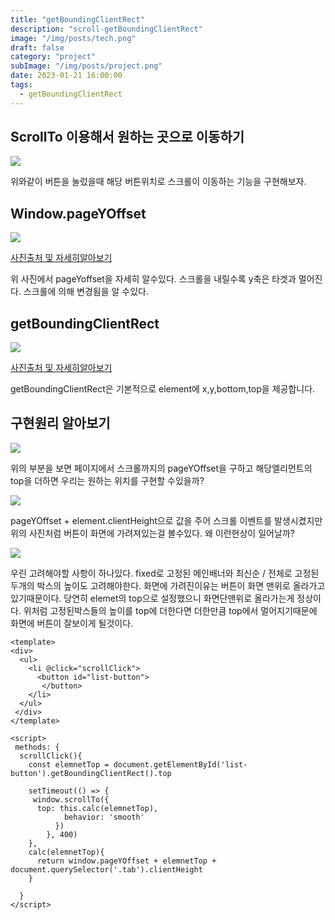 ```yaml
---
title: "getBoundingClientRect"
description: "scroll-getBoundingClientRect"
image: "/img/posts/tech.png"
draft: false
category: "project"
subImage: "/img/posts/project.png"
date: 2023-01-21 16:00:00
tags:
  - getBoundingClientRect
---
```


## ScrollTo 이용해서 원하는 곳으로 이동하기

<img src="/img/project/video.gif" />

위와같이 버튼을 눌렀을때 해당 버튼위치로 스크롤이 이동하는 기능을 구현해보자.

## Window.pageYOffset

<img src="/img/project/page.png" />

<a href="https://ko.javascript.info/coordinates">사진출처 및 자세히알아보기</a>

위 사진에서 pageYoffset을 자세히 알수있다. 스크롤을 내릴수록 y축은 타겟과 멀어진다. 스크롤에 의해 변경됨을 알 수있다.

## getBoundingClientRect

<img src="/img/project/getBoundingClientRect.png" />

<a href="https://ko.javascript.info/coordinates">사진출처 및 자세히알아보기</a>

getBoundingClientRect은 기본적으로 element에 x,y,bottom,top을 제공합니다.

## 구현원리 알아보기

<img src="/img/project/page2.png" />

위의 부분을 보면 페이지에서 스크롤까지의 pageYOffset을 구하고 해당엘리먼트의 top을 더하면 우리는 원하는 위치를 구현할 수있을까?

<img src="/img/project/page3.png" />

pageYOffset + element.clientHeight으로 값을 주어 스크롤 이벤트를 발생시켰지만 위의 사진처럼 버튼이 화면에 가려져있는걸 볼수있다. 왜 이런현상이 일어날까?

<img src="/img/project/page4.png" />

우린 고려해야할 사항이 하나있다. fixed로 고정된 메인배너와 최신순 / 전체로 고정된 두개의 박스의 높이도 고려해야한다. 화면에 가려진이유는 버튼이 화면 맨위로 올라가고 있기때문이다. 당연히 elemet의 top으로 설정했으니 화면단맨위로 올라가는게 정상이다. 위처럼 고정된박스들의 높이를 top에 더한다면 더한만큼 top에서 멀어지기때문에 화면에 버튼이 잘보이게 될것이다.

```tsx
<template>
<div>
  <ul>
  	<li @click="scrollClick">
      <button id="list-button">
       </button>
  	</li>
  </ul>
 </div>
</template>

<script>
 methods: {
  scrollClick(){
    const elemnetTop = document.getElementById('list-button').getBoundingClientRect().top

    setTimeout(() => {
     window.scrollTo({
      top: this.calc(elemnetTop),
            behavior: 'smooth'
          })
        }, 400)
    },
    calc(elemnetTop){
      return window.pageYOffset + elemnetTop + document.querySelector('.tab').clientHeight
    }

  }
</script>

```
